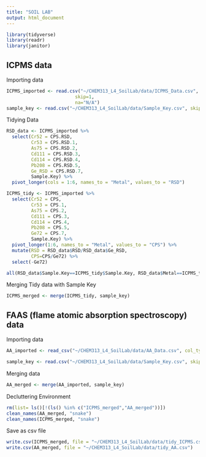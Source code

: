 ```yaml
---
title: "SOIL LAB"
output: html_document
---
```


```r
library(tidyverse)
library(readr)
library(janitor)
```

## ICPMS data

Importing data
```r

ICPMS_imported <- read.csv("~/CHEM313_L4_SoilLab/data/ICPMS_Data.csv",
                         skip=1,
                         na="N/A")
sample_key <- read.csv("~/CHEM313_L4_SoilLab/data/Sample_Key.csv", skip=0)
```


Tidying Data
```r

RSD_data <- ICPMS_imported %>% 
  select(Cr52 = CPS.RSD,
         Cr53 = CPS.RSD.1,
         As75 = CPS.RSD.2,
         Cd111 = CPS.RSD.3,
         Cd114 = CPS.RSD.4,
         Pb208 = CPS.RSD.5,
         Ge_RSD = CPS.RSD.7,
         Sample.Key) %>% 
  pivot_longer(cols = 1:6, names_to = "Metal", values_to = "RSD")

ICPMS_tidy <- ICPMS_imported %>% 
  select(Cr52 = CPS,
         Cr53 = CPS.1,
         As75 = CPS.2,
         Cd111 = CPS.3,
         Cd114 = CPS.4,
         Pb208 = CPS.5,
         Ge72 = CPS.7,
         Sample.Key) %>%
  pivot_longer(1:6, names_to = "Metal", values_to = "CPS") %>%
  mutate(RSD = RSD_data$RSD/RSD_data$Ge_RSD,
         CPS=CPS/Ge72) %>%
  select(-Ge72)

all(RSD_data$Sample.Key==ICPMS_tidy$Sample.Key, RSD_data$Metal==ICPMS_tidy$Metal)
```

Merging Tidy data with Sample Key
```r
ICPMS_merged <- merge(ICPMS_tidy, sample_key)
```

## FAAS (flame atomic absorption spectroscopy) data

Importing data
```r

AA_imported <- read_csv("~/CHEM313_L4_SoilLab/data/AA_Data.csv", col_types = cols(`%RSD` = col_number()), skip = 4, na = "N/A") %>% rename(Sample.Key = "Sample Key")

sample_key <- read.csv("~/CHEM313_L4_SoilLab/data/Sample_Key.csv", skip=0)
```

Merging data
```r
AA_merged <- merge(AA_imported, sample_key)
```

Decluttering Environment
```r
rm(list= ls()[!(ls() %in% c("ICPMS_merged","AA_merged"))])
clean_names(AA_merged, "snake")
clean_names(ICPMS_merged, "snake")
```

Save as csv file
```r
write.csv(ICPMS_merged, file = "~/CHEM313_L4_SoilLab/data/tidy_ICPMS.csv")
write.csv(AA_merged, file = "~/CHEM313_L4_SoilLab/data/tidy_AA.csv")
```

